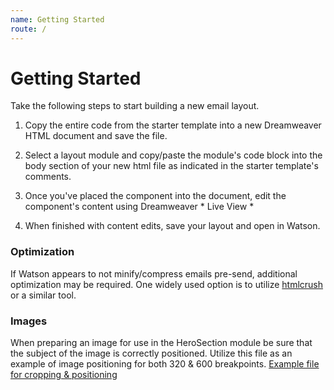 ```yaml
---
name: Getting Started
route: /
---
```



# Getting Started

Take the following steps to start building a new email layout.

1. Copy the entire code from the starter template into a new Dreamweaver HTML document and save the file.

2. Select a layout module and copy/paste the module's code block into the body section of your new html file as indicated in the starter template's comments.

3. Once you've placed the component into the document, edit the component's content using Dreamweaver * Live View *

4. When finished with content edits, save your layout and open in Watson.


### Optimization

If Watson appears to not minify/compress emails pre-send, additional optimization may be required. One widely used option is to utilize [htmlcrush](https://htmlcrush.com/) or a similar tool.


### Images

When preparing an image for use in the HeroSection module be sure that the subject of the image is correctly positioned. Utilize this file as an example of image positioning for both 320 & 600 breakpoints. [Example file for cropping & positioning](https://)





